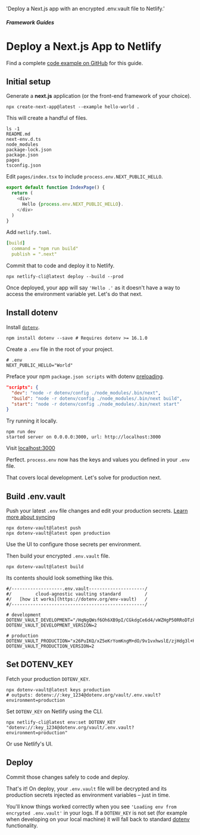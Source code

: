 
  'Deploy a Next.js app with an encrypted .env.vault file to Netlify.'

##### Framework Guides
# Deploy a Next.js App to Netlify

<Note>
  Find a complete <a href="https://github.com/dotenv-org/examples/tree/master/nodejs/netlify">code example on GitHub</a> for this guide.
</Note>

## Initial setup

Generate a **next.js** application (or the front-end framework of your choice).

```shell {{ title: 'cli' }}
npx create-next-app@latest --example hello-world .
```

This will create a handful of files.

```shell {{ title: 'cli' }}
ls -1
README.md
next-env.d.ts
node_modules
package-lock.json
package.json
pages
tsconfig.json
```

Edit `pages/index.tsx` to include `process.env.NEXT_PUBLIC_HELLO`.

```js {{ title: 'pages/index.tsx' }}
export default function IndexPage() {
  return (
    <div>
      Hello {process.env.NEXT_PUBLIC_HELLO}.
    </div>
  )
}
```

Add `netlify.toml`.

```yaml {{ title: 'netlify.toml' }}
[build]
  command = "npm run build"
  publish = ".next"
```

Commit that to code and deploy it to Netlify.

```shell {{ title: 'cli' }}
npx netlify-cli@latest deploy --build --prod
```

Once deployed, your app will say `'Hello .'` as it doesn't have a way to access the environment variable yet. Let's do that next.

## Install dotenv

Install [`dotenv`](https://github.com/motdotla/dotenv).

```shell {{ title: 'cli' }}
npm install dotenv --save # Requires dotenv >= 16.1.0
```

Create a `.env` file in the root of your project.

```shell {{ title: '.env' }}
# .env
NEXT_PUBLIC_HELLO="World"
```

Preface your npm `package.json scripts` with dotenv [preloading](https://github.com/motdotla/dotenv#preload).

```json {{ title: 'package.json' }}
"scripts": {
  "dev": "node -r dotenv/config ./node_modules/.bin/next",
  "build": "node -r dotenv/config ./node_modules/.bin/next build",
  "start": "node -r dotenv/config ./node_modules/.bin/next start"
}
```

Try running it locally.

```shell {{ title: 'cli' }}
npm run dev
started server on 0.0.0.0:3000, url: http://localhost:3000
```

Visit [localhost:3000](http://localhost:3000)

<ScreenshotBrowser url='/assets/img/docs/nextjs-hello-world.png' />

Perfect. `process.env` now has the keys and values you defined in your `.env` file.

That covers local development. Let's solve for production next.

## Build .env.vault

Push your latest `.env` file changes and edit your production secrets. [Learn more about syncing](/docs/tutorials/sync)

```shell {{ title: 'cli' }}
npx dotenv-vault@latest push
npx dotenv-vault@latest open production
```

Use the UI to configure those secrets per environment.

<ScreenshotBrowser url='/assets/img/docs/nextjs-edit-production-value.gif' www='dotenv.org' />

Then build your encrypted `.env.vault` file.

```shell {{ title: 'cli' }}
npx dotenv-vault@latest build
```

Its contents should look something like this.

```shell {{ title: '.env.vault' }}
#/-------------------.env.vault---------------------/
#/         cloud-agnostic vaulting standard         /
#/   [how it works](https://dotenv.org/env-vault)   /
#/--------------------------------------------------/

# development
DOTENV_VAULT_DEVELOPMENT="/HqNgQWsf6Oh6XB9pI/CGkdgCe6d4/vWZHgP50RRoDTzkzPQk/xOaQs="
DOTENV_VAULT_DEVELOPMENT_VERSION=2

# production
DOTENV_VAULT_PRODUCTION="x26PuIKQ/xZ5eKrYomKngM+dO/9v1vxhwslE/zjHdg3l+H6q6PheB5GVDVIbZg=="
DOTENV_VAULT_PRODUCTION_VERSION=2
```

## Set DOTENV_KEY

Fetch your production `DOTENV_KEY`.

```shell {{ title: 'cli' }}
npx dotenv-vault@latest keys production
# outputs: dotenv://:key_1234@dotenv.org/vault/.env.vault?environment=production
```

Set `DOTENV_KEY` on Netlify using the CLI.

```shell {{ title: 'cli' }}
npx netlify-cli@latest env:set DOTENV_KEY "dotenv://:key_1234@dotenv.org/vault/.env.vault?environment=production"
```

Or use Netlify's UI.

<ScreenshotBrowser url='/assets/img/docs/netlify-config-vars.png' />

## Deploy

Commit those changes safely to code and deploy.

That's it! On deploy, your `.env.vault` file will be decrypted and its production secrets injected as environment variables – just in time.

You'll know things worked correctly when you see `'Loading env from encrypted .env.vault'` in your logs. If a `DOTENV_KEY` is not set (for example when developing on your local machine) it will fall back to standard [dotenv](https://github.com/motdotla/dotenv) functionality.

<ScreenshotBrowser url='/assets/img/docs/netlify-logs-vault.png' www='npx netlify-cli@latest deploy --build --prod' />

<WellDone/>
